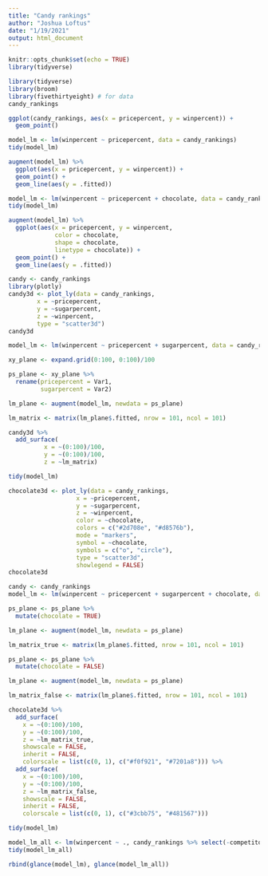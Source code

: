 ```yaml
---
title: "Candy rankings"
author: "Joshua Loftus"
date: "1/19/2021"
output: html_document
---
```


```r
knitr::opts_chunk$set(echo = TRUE)
library(tidyverse)
```

```r
library(tidyverse)
library(broom)
library(fivethirtyeight) # for data
candy_rankings
```

```r
ggplot(candy_rankings, aes(x = pricepercent, y = winpercent)) +
  geom_point()
```
```r
model_lm <- lm(winpercent ~ pricepercent, data = candy_rankings)
tidy(model_lm)
```


```r
augment(model_lm) %>%
  ggplot(aes(x = pricepercent, y = winpercent)) +
  geom_point() +
  geom_line(aes(y = .fitted))
```


```r
model_lm <- lm(winpercent ~ pricepercent + chocolate, data = candy_rankings)
tidy(model_lm)
```

```r
augment(model_lm) %>%
  ggplot(aes(x = pricepercent, y = winpercent,
             color = chocolate,
             shape = chocolate,
             linetype = chocolate)) +
  geom_point() +
  geom_line(aes(y = .fitted))
```


```r
candy <- candy_rankings
library(plotly)
candy3d <- plot_ly(data = candy_rankings,
        x = ~pricepercent,
        y = ~sugarpercent,
        z = ~winpercent,
        type = "scatter3d")
candy3d
```
```r
model_lm <- lm(winpercent ~ pricepercent + sugarpercent, data = candy_rankings)

xy_plane <- expand.grid(0:100, 0:100)/100

ps_plane <- xy_plane %>%
  rename(pricepercent = Var1,
         sugarpercent = Var2) 

lm_plane <- augment(model_lm, newdata = ps_plane)

lm_matrix <- matrix(lm_plane$.fitted, nrow = 101, ncol = 101)

candy3d %>%
  add_surface(
          x = ~(0:100)/100,
          y = ~(0:100)/100,
          z = ~lm_matrix) 
```

```r
tidy(model_lm)
```

```r
chocolate3d <- plot_ly(data = candy_rankings,
                   x = ~pricepercent,
                   y = ~sugarpercent,
                   z = ~winpercent,
                   color = ~chocolate,
                   colors = c("#2d708e", "#d8576b"),
                   mode = "markers",
                   symbol = ~chocolate,
                   symbols = c("o", "circle"),
                   type = "scatter3d",
                   showlegend = FALSE)
chocolate3d
```
```r
candy <- candy_rankings
model_lm <- lm(winpercent ~ pricepercent + sugarpercent + chocolate, data = candy)

ps_plane <- ps_plane %>%
  mutate(chocolate = TRUE)

lm_plane <- augment(model_lm, newdata = ps_plane)

lm_matrix_true <- matrix(lm_plane$.fitted, nrow = 101, ncol = 101)

ps_plane <- ps_plane %>%
  mutate(chocolate = FALSE)

lm_plane <- augment(model_lm, newdata = ps_plane)

lm_matrix_false <- matrix(lm_plane$.fitted, nrow = 101, ncol = 101)

chocolate3d %>%
  add_surface(
    x = ~(0:100)/100,
    y = ~(0:100)/100,
    z = ~lm_matrix_true,
    showscale = FALSE,
    inherit = FALSE,
    colorscale = list(c(0, 1), c("#f0f921", "#7201a8"))) %>%
  add_surface(
    x = ~(0:100)/100,
    y = ~(0:100)/100,
    z = ~lm_matrix_false,
    showscale = FALSE,
    inherit = FALSE,
    colorscale = list(c(0, 1), c("#3cbb75", "#481567"))) 

```
```r
tidy(model_lm)
```

```r
model_lm_all <- lm(winpercent ~ ., candy_rankings %>% select(-competitorname))
tidy(model_lm_all)
```

```r
rbind(glance(model_lm), glance(model_lm_all))
```

